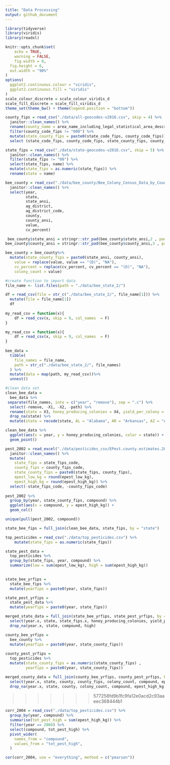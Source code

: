 ```yaml
---
title: "Data Processing"
output: github_document
---
```


```r
library(tidyverse)
library(viridis)
library(readxl)

knitr::opts_chunk$set(
	echo = TRUE,
	warning = FALSE,
	fig.width = 8, 
  fig.height = 6,
  out.width = "90%"
)
options(
  ggplot2.continuous.colour = "viridis",
  ggplot2.continuous.fill = "viridis"
)
scale_colour_discrete = scale_colour_viridis_d
scale_fill_discrete = scale_fill_viridis_d
theme_set(theme_bw() + theme(legend.position = "bottom"))
```

```r
county_fips = read_csv("./data/all-geocodes-v2016.csv", skip = 4) %>%
  janitor::clean_names() %>%
  rename(county_name = area_name_including_legal_statistical_area_description) %>%
  filter(county_code_fips != "000") %>%
  mutate(state_county_fips = paste0(state_code_fips, county_code_fips)) %>%
  select (state_code_fips, county_code_fips, state_county_fips, county_name)

state_fips = read_csv("./data/state-geocodes-v2016.csv", skip = 5) %>%
  janitor::clean_names() %>%
  filter(state_fips != "00") %>%
  select(state_fips, name) %>%
  mutate(state_fips = as.numeric(state_fips)) %>%
  rename(state = name)
```

```r
bee_county = read_csv("./data/bee_county/Bee_Colony_Census_Data_by_County 2.csv") %>% 
  janitor::clean_names() %>% 
  select(year, 
         state, 
         state_ansi, 
         ag_district, 
         ag_district_code, 
         county, 
         county_ansi, 
         value, 
         cv_percent) 

 bee_county$state_ansi = stringr::str_pad(bee_county$state_ansi,2 , pad = "0")
bee_county$county_ansi = stringr::str_pad(bee_county$county_ansi,3 , pad = "0")

bee_county = bee_county%>% 
  mutate(state_county_fips = paste0(state_ansi, county_ansi),
    value = replace(value, value == "(D)", "NA"),
    cv_percent = replace(cv_percent, cv_percent == "(D)", "NA"),
    colony_count = value)


```

```r
#create function to import data
file_name <- list.files(path = "./data/bee_state_2/") 

df = read_csv(file = str_c("./data/bee_state_2/", file_name[1])) %>%
  mutate(file = file_name[1])
  df
  
my_read_csv = function(x){
    df = read_csv(x, skip = 9, col_names  = F)
}

my_read_csv = function(x){
    df = read_csv(x, skip = 9, col_names  = F)
}
  
bee_data = 
  tibble(
    file_names = file_name,
    path = str_c("./data/bee_state_2/", file_names)
  ) %>% 
  mutate(data = map(path, my_read_csv))%>% 
  unnest()

#clean data set
clean_bee_data =
  bee_data %>%
 separate(file_names, into = c("year", "remove"), sep = ".c") %>%
  select(-remove, -X1, -X2, -path) %>%
  rename(state = X3, honey_producing_colonies = X4, yield_per_colony = X5, production = X6, stocks = X7, price_per_pound = X8, production_value = X9) %>%
  drop_na(state) %>%
  mutate(state = recode(state, AL = "Alabama", AR = "Arkansas", AZ = "Arizona", CA = "California", CO = "Colorado", FL = "Florida", GA = "Georgia", HI = "Hawaii", IA = "Iowa", IL = "Illinois", ID = "Idaho", IN = "Indiana", KS = "Kansas", KY = "Kentucky", LA = "Louisiana", ME = "Maine", MD = "Maryland", MI = "Michigan", MN = "Minnesota", MO = "Missouri", MT = "Montana", MS = "Mississippi", NC = "North Carolina", ND = "North Dakota", NE = "Nebraska", NJ = "New Jersey", NM = "New Mexico", NV = "Nevada", NY = "New York", OH = "Ohio", OK = "Oklahoma", OR = "Oregon", PA = "Pennsylvania", SC = "South Carolina", SD = "South Dakota", TN = "Tennessee", TX = "Texas", UT = "Utah", VA = "Virginia", VT = "Vermont", WA = "Washington", WV = "West Virginia", WI = "Wisconsin", WY = "Wyoming"  ))

clean_bee_data %>%
  ggplot(aes(x = year, y = honey_producing_colonies, color = state)) +
  geom_point()

```


```r

pest_2002 = read_excel("./data/pesticides_csv/EPest.county.estimates.2002.xlsx") %>% 
  janitor::clean_names() %>% 
  mutate(
    state_fips = state_fips_code,
    county_fips = county_fips_code,
    state_county_fips = paste0(state_fips, county_fips),
    epest_low_kg = round(epest_low_kg),
    epest_high_kg = round(epest_high_kg)) %>%
  select(-state_fips_code, -county_fips_code)
    
pest_2002 %>% 
  group_by(year, state_county_fips, compound) %>% 
  ggplot(aes(x = compound, y = epest_high_kg)) + 
  geom_col() 

unique(pull(pest_2002, compound))

```

```r
state_bee_fips = full_join(clean_bee_data, state_fips, by = "state")

top_pesticides = read_csv("./data/top_pesticides.csv") %>%
    mutate(state_fips = as.numeric(state_fips))

state_pest_data = 
  top_pesticides %>%
  group_by(state_fips, year, compound) %>%
  summarize(low = sum(epest_low_kg), high = sum(epest_high_kg)) 
  
```

```r
state_bee_yrfips = 
  state_bee_fips %>%
  mutate(yearfips = paste0(year, state_fips))

state_pest_yrfips = 
  state_pest_data %>%
  mutate(yearfips = paste0(year, state_fips))

merged_state_data = full_join(state_bee_yrfips, state_pest_yrfips, by = "yearfips") %>%
  select(year.x, state, state_fips.x, honey_producing_colonies, yield_per_colony, production, compound, low, high) %>%
  drop_na(year.x, state, compound, high)

```

```r
county_bee_yrfips = 
  bee_county %>%
  mutate(yearfips = paste0(year, state_county_fips))
         
county_pest_yrfips = 
  top_pesticides %>%
  mutate(state_county_fips = as.numeric(state_county_fips) ,
         yearfips = paste0(year, state_county_fips))

merged_county_data = full_join(county_bee_yrfips, county_pest_yrfips, by = "yearfips") %>%
  select(year.x, state, county, county_fips, colony_count, compound, epest_low_kg, epest_high_kg) %>%
  drop_na(year.x, state, county, colony_count, compound, epest_high_kg)

```
>>>>>>> 577258fd9b1fc9fa12e0acd2c93aaeec368444b1

```r

corr_2004 = read_csv("./data/top_pesticides.csv") %>% 
  group_by(year, compound) %>% 
  summarise(tot_pest_high = sum(epest_high_kg)) %>% 
  filter(year == 2004) %>% 
  select(compound, tot_pest_high) %>%
  pivot_wider(
    names_from = "compound",
    values_from = "tot_pest_high",
  )

cor(corr_2004, use = "everything", method = c("pearson"))


```


